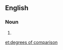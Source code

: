 ==English==

===Noun===
{{head|en|noun plural form}}

# {{plural of|lang=en|degree of comparison}}

[[et:degrees of comparison]]